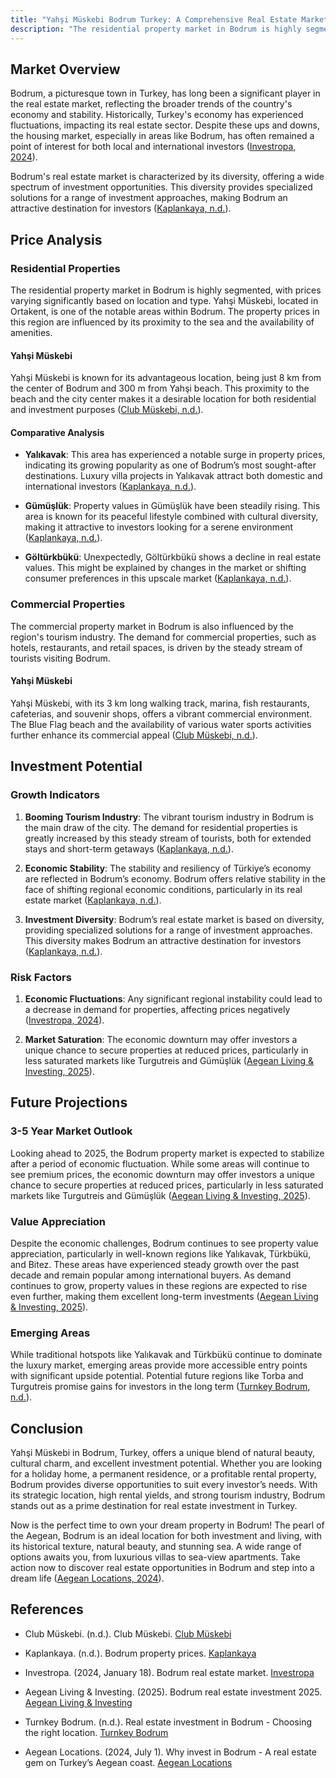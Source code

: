 ```yaml
---
title: "Yahşi Müskebi Bodrum Turkey: A Comprehensive Real Estate Market Analysis"
description: "The residential property market in Bodrum is highly segmented, with prices varying significantly based on location and type. Yahşi Müskebi, located in Ortakent, is one of the notable areas within Bodrum. The property prices in this region are influenced by its proximity to the sea and the availability of amenities."
---
```


## Market Overview

Bodrum, a picturesque town in Turkey, has long been a significant player in the real estate market, reflecting the broader trends of the country's economy and stability. Historically, Turkey's economy has experienced fluctuations, impacting its real estate sector. Despite these ups and downs, the housing market, especially in areas like Bodrum, has often remained a point of interest for both local and international investors ([Investropa, 2024](https://investropa.com/blogs/news/bodrum-real-estate-market)).

Bodrum's real estate market is characterized by its diversity, offering a wide spectrum of investment opportunities. This diversity provides specialized solutions for a range of investment approaches, making Bodrum an attractive destination for investors ([Kaplankaya, n.d.](https://kaplankaya.com/bodrum-property-prices/)).

## Price Analysis

### Residential Properties

The residential property market in Bodrum is highly segmented, with prices varying significantly based on location and type. Yahşi Müskebi, located in Ortakent, is one of the notable areas within Bodrum. The property prices in this region are influenced by its proximity to the sea and the availability of amenities.

#### Yahşi Müskebi

Yahşi Müskebi is known for its advantageous location, being just 8 km from the center of Bodrum and 300 m from Yahşi beach. This proximity to the beach and the city center makes it a desirable location for both residential and investment purposes ([Club Müskebi, n.d.](https://www.clubmuskebi.com/en)).

#### Comparative Analysis

* **Yalıkavak**: This area has experienced a notable surge in property prices, indicating its growing popularity as one of Bodrum’s most sought-after destinations. Luxury villa projects in Yalıkavak attract both domestic and international investors ([Kaplankaya, n.d.](https://kaplankaya.com/bodrum-property-prices/)).

* **Gümüşlük**: Property values in Gümüşlük have been steadily rising. This area is known for its peaceful lifestyle combined with cultural diversity, making it attractive to investors looking for a serene environment ([Kaplankaya, n.d.](https://kaplankaya.com/bodrum-property-prices/)).

* **Göltürkbükü**: Unexpectedly, Göltürkbükü shows a decline in real estate values. This might be explained by changes in the market or shifting consumer preferences in this upscale market ([Kaplankaya, n.d.](https://kaplankaya.com/bodrum-property-prices/)).

### Commercial Properties

The commercial property market in Bodrum is also influenced by the region's tourism industry. The demand for commercial properties, such as hotels, restaurants, and retail spaces, is driven by the steady stream of tourists visiting Bodrum.

#### Yahşi Müskebi

Yahşi Müskebi, with its 3 km long walking track, marina, fish restaurants, cafeterias, and souvenir shops, offers a vibrant commercial environment. The Blue Flag beach and the availability of various water sports activities further enhance its commercial appeal ([Club Müskebi, n.d.](https://www.clubmuskebi.com/en)).

## Investment Potential

### Growth Indicators

1. **Booming Tourism Industry**: The vibrant tourism industry in Bodrum is the main draw of the city. The demand for residential properties is greatly increased by this steady stream of tourists, both for extended stays and short-term getaways ([Kaplankaya, n.d.](https://kaplankaya.com/bodrum-property-prices/)).

2. **Economic Stability**: The stability and resiliency of Türkiye’s economy are reflected in Bodrum’s economy. Bodrum offers relative stability in the face of shifting regional economic conditions, particularly in its real estate market ([Kaplankaya, n.d.](https://kaplankaya.com/bodrum-property-prices/)).

3. **Investment Diversity**: Bodrum’s real estate market is based on diversity, providing specialized solutions for a range of investment approaches. This diversity makes Bodrum an attractive destination for investors ([Kaplankaya, n.d.](https://kaplankaya.com/bodrum-property-prices/)).

### Risk Factors

1. **Economic Fluctuations**: Any significant regional instability could lead to a decrease in demand for properties, affecting prices negatively ([Investropa, 2024](https://investropa.com/blogs/news/bodrum-real-estate-market)).

2. **Market Saturation**: The economic downturn may offer investors a unique chance to secure properties at reduced prices, particularly in less saturated markets like Turgutreis and Gümüşlük ([Aegean Living & Investing, 2025](https://aegeanlivinginvesting.com/bodrum-real-estate-investment-2025/)).

## Future Projections

### 3-5 Year Market Outlook

Looking ahead to 2025, the Bodrum property market is expected to stabilize after a period of economic fluctuation. While some areas will continue to see premium prices, the economic downturn may offer investors a unique chance to secure properties at reduced prices, particularly in less saturated markets like Turgutreis and Gümüşlük ([Aegean Living & Investing, 2025](https://aegeanlivinginvesting.com/bodrum-real-estate-investment-2025/)).

### Value Appreciation

Despite the economic challenges, Bodrum continues to see property value appreciation, particularly in well-known regions like Yalıkavak, Türkbükü, and Bitez. These areas have experienced steady growth over the past decade and remain popular among international buyers. As demand continues to grow, property values in these regions are expected to rise even further, making them excellent long-term investments ([Aegean Living & Investing, 2025](https://aegeanlivinginvesting.com/bodrum-real-estate-investment-2025/)).

### Emerging Areas

While traditional hotspots like Yalıkavak and Türkbükü continue to dominate the luxury market, emerging areas provide more accessible entry points with significant upside potential. Potential future regions like Torba and Turgutreis promise gains for investors in the long term ([Turnkey Bodrum, n.d.](https://www.turnkeybodrum.com/en/blog-details/real-estate-investment-in-bodrum-choosing-the-right-location)).

## Conclusion

Yahşi Müskebi in Bodrum, Turkey, offers a unique blend of natural beauty, cultural charm, and excellent investment potential. Whether you are looking for a holiday home, a permanent residence, or a profitable rental property, Bodrum provides diverse opportunities to suit every investor’s needs. With its strategic location, high rental yields, and strong tourism industry, Bodrum stands out as a prime destination for real estate investment in Turkey.

Now is the perfect time to own your dream property in Bodrum! The pearl of the Aegean, Bodrum is an ideal location for both investment and living, with its historical texture, natural beauty, and stunning sea. A wide range of options awaits you, from luxurious villas to sea-view apartments. Take action now to discover real estate opportunities in Bodrum and step into a dream life ([Aegean Locations, 2024](https://aegeanlocations.com/2024/07/01/why-invest-in-bodrum-a-real-estate-gem-on-turkeys-aegean-coast/)).

## References

* Club Müskebi. (n.d.). Club Müskebi. [Club Müskebi](https://www.clubmuskebi.com/en)

* Kaplankaya. (n.d.). Bodrum property prices. [Kaplankaya](https://kaplankaya.com/bodrum-property-prices/)

* Investropa. (2024, January 18). Bodrum real estate market. [Investropa](https://investropa.com/blogs/news/bodrum-real-estate-market)

* Aegean Living & Investing. (2025). Bodrum real estate investment 2025. [Aegean Living & Investing](https://aegeanlivinginvesting.com/bodrum-real-estate-investment-2025/)

* Turnkey Bodrum. (n.d.). Real estate investment in Bodrum - Choosing the right location. [Turnkey Bodrum](https://www.turnkeybodrum.com/en/blog-details/real-estate-investment-in-bodrum-choosing-the-right-location)

* Aegean Locations. (2024, July 1). Why invest in Bodrum - A real estate gem on Turkey’s Aegean coast. [Aegean Locations](https://aegeanlocations.com/2024/07/01/why-invest-in-bodrum-a-real-estate-gem-on-turkeys-aegean-coast/)